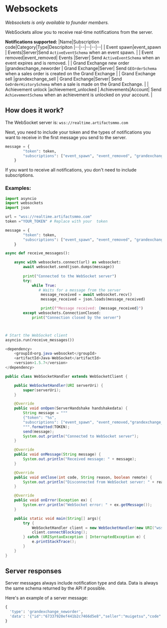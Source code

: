 # Websockets

*Websockets is only available to founder members.*

WebSockets allow you to receive real-time notifications from the server.

**Notifications supported:**
|Name|Subscription code|Category|Type|Descripiton
|--|--|--|--|--|
| Event spawn|event_spawn | Events|Server|Send `ActiveEventSchema` when an event spawn. |
| Event removed|event_removed| Events |Server| Send `ActiveEventSchema` when an event expires and is removed. |
| Grand Exchange new order |grandexchange_neworder | Grand Exchange|Server| Send `GEOrderSchema` when a sales order is created on the Grand Exchange |
| Grand Exchange sell |grandexchange_sell | Grand Exchange|Server| Send `GeOrderHistorySchema` when a sale is made on the Grand Exchange. |
| Achievement unlock |achievement_unlocked | Achievements|Account| Send `AchievementSchema` when an achievement is unlocked on your account. |


## How does it work?

The WebSocket server is: `wss://realtime.artifactsmmo.com`

Next, you need to include your token and the types of notifications you want to receive in the first message you send to the server.

```python
message = {
        "token": token,
        "subscriptions": ["event_spawn", "event_removed", "grandexchange_neworder", "grandexchange_sell", "achievement_unlocked"]
    }    
```

If you want to receive all notifications, you don't need to include subscriptions.


### Examples:

```python filename="Python" copy
import asyncio
import websockets
import json

url = "wss://realtime.artifactsmmo.com"
token ="YOUR_TOKEN" # Replace with your  token

message = {
        "token": token,
        "subscriptions": ["event_spawn", "event_removed", "grandexchange_neworder", "grandexchange_sell", "achievement_unlocked"]
    }    

async def receive_messages():

    async with websockets.connect(url) as websocket:
        await websocket.send(json.dumps(message))
        
        print("Connected to the WebSocket server")
        try:
            while True:
               # Waits for a message from the server
                message_received = await websocket.recv()
                message_received = json.loads(message_received)

                print(f"Message received: {message_received}")
        except websockets.ConnectionClosed:
            print("Connection closed by the server")



# Start the WebSocket client
asyncio.run(receive_messages())
```

```java filename="Java" copy
<dependency>
    <groupId>org.java-websocket</groupId>
    <artifactId>Java-WebSocket</artifactId>
    <version>1.5.7</version>
</dependency>

public class WebSocketHandler extends WebSocketClient {

    public WebSocketHandler(URI serverUri) {
        super(serverUri);
    }

    @Override
    public void onOpen(ServerHandshake handshakedata) {
        String message = """
        {"token": "%s",
        "subscriptions": ["event_spawn", "event_removed,"grandexchange_sell", "grandexchange_neworder", "achievement_unlocked"]};
        """.formatted(TOKEN);
        send(message);
        System.out.println("Connected to WebSocket server");
    }

    @Override
    public void onMessage(String message) {
        System.out.println("Received message: " + message);
    }

    @Override
    public void onClose(int code, String reason, boolean remote) {
        System.out.println("Disconnected from WebSocket server: " + reason);
    }

    @Override
    public void onError(Exception ex) {
        System.err.println("WebSocket error: " + ex.getMessage());
    }

    public static void main(String[] args){
        try {
            WebSocketHandler client = new WebSocketHandler(new URI("wss://realtime.artifactsmmo.com"));
            client.connectBlocking();
        } catch (URISyntaxException | InterruptedException e) {
            e.printStackTrace();
        }
    }
}
```

## Server responses

Server messages always include notification type and data. Data is always the same schema returned by the API if possible.

Here's an example of a server message:
```python
{
  'type': 'grandexchange_neworder', 
  'data': '{"id":"67337920ef441b2c7466d5e8","seller":"muigetsu","code":"copper_ore","quantity":1,"price":1,"created_at":"2024-11-12T15:49:52.343Z"}'
}
```